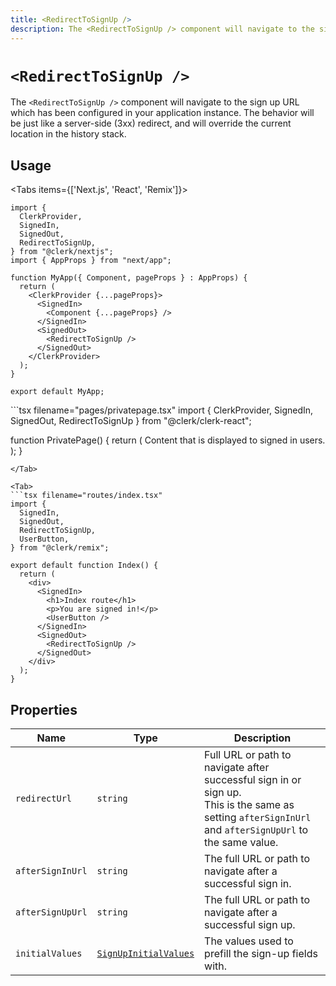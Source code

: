 ```yaml
---
title: <RedirectToSignUp />
description: The <RedirectToSignUp /> component will navigate to the sign up URL which has been configured in your application instance. The behavior will be just like a server-side (3xx) redirect, and will override the current location in the history stack.
---
```


# `<RedirectToSignUp />`

The `<RedirectToSignUp />` component will navigate to the sign up URL which has been configured in your application instance. The behavior will be just like a server-side (3xx) redirect, and will override the current location in the history stack.

## Usage

<Tabs items={['Next.js', 'React', 'Remix']}>
<Tab>
```tsx filename="pages/_app.tsx"
import {
  ClerkProvider,
  SignedIn,
  SignedOut,
  RedirectToSignUp,
} from "@clerk/nextjs";
import { AppProps } from "next/app";

function MyApp({ Component, pageProps } : AppProps) {
  return (
    <ClerkProvider {...pageProps}>
      <SignedIn>
        <Component {...pageProps} />
      </SignedIn>
      <SignedOut>
        <RedirectToSignUp />
      </SignedOut>
    </ClerkProvider>
  );
}

export default MyApp;
```
</Tab>

<Tab>
```tsx filename="pages/privatepage.tsx"
import {
  ClerkProvider,
  SignedIn,
  SignedOut,
  RedirectToSignUp
} from "@clerk/clerk-react";

function PrivatePage() {
  return (
    <ClerkProvider publishableKey="pk_test_••••••••••••••••••••••••••••••••••">
      <SignedIn>
        Content that is displayed to signed in
        users.
      </SignedIn>
      <SignedOut>
        <RedirectToSignUp />
      </SignedOut>
    </div>
  );
}
```
</Tab>

<Tab>
```tsx filename="routes/index.tsx"
import {
  SignedIn,
  SignedOut,
  RedirectToSignUp,
  UserButton,
} from "@clerk/remix";

export default function Index() {
  return (
    <div>
      <SignedIn>
        <h1>Index route</h1>
        <p>You are signed in!</p>
        <UserButton />
      </SignedIn>
      <SignedOut>
        <RedirectToSignUp />
      </SignedOut>
    </div>
  );
}
```
</Tab>
</Tabs>

## Properties

| Name | Type | Description |
| --- | --- | --- |
| `redirectUrl` | `string` | Full URL or path to navigate after successful sign in or sign up.<br /> This is the same as setting `afterSignInUrl` and `afterSignUpUrl` to the same value. |
| `afterSignInUrl` | `string` | The full URL or path to navigate after a successful sign in. |
| `afterSignUpUrl` | `string` | The full URL or path to navigate after a successful sign up. |
| `initialValues` | [`SignUpInitialValues`](/docs/references/javascript/types/sign-up-initial-values) | The values used to prefill the sign-up fields with. |